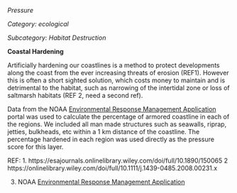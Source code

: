 *Pressure*

*Category: ecological*

*Subcategory: Habitat Destruction*

**Coastal Hardening**

Artificially hardening our coastlines is a method to protect developments along the coast from the ever increasing threats of erosion (REF1). However this is often a short sighted solution, which costs money to maintain and is detrimental to the habitat, such as narrowing of the intertidal zone or loss of saltmarsh habitats (REF 2, need a second ref). 

Data from the NOAA [Environmental Response Management Application](https://erma.noaa.gov/atlantic/erma.html#/layers=1+13763+16973+35410+491&x=-78.22196&y=38.23326&z=6&panel=layer) portal was used to calculate the percentage of armored coastline in each of the regions. We included all man made structures such as seawalls, riprap, jetties, bulkheads, etc within a 1 km distance of the coastline. The percentage hardened in each region was used directly as the pressure score for this layer.

REF: 1. https://esajournals.onlinelibrary.wiley.com/doi/full/10.1890/150065
2 https://onlinelibrary.wiley.com/doi/full/10.1111/j.1439-0485.2008.00231.x

3. NOAA [Environmental Response Management Application](https://erma.noaa.gov/atlantic/erma.html#/layers=1+13763+16973+35410+491&x=-78.22196&y=38.23326&z=6&panel=layer)

